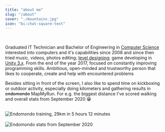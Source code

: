 ```yaml
---
title: "about me"
slug: "/about"
cover: "./mountains.jpg"
icon: "bi:chat-square-text"
---
```


<div>
    <span class="iconify center-horizontally" data-icon="bi:chat-square-text" data-inline="false" style="height: 25%; width: 25%;"></span>
</div>

<br/>

<p class="text-justify">
Graduated IT Technician and Bachelor of Engineering in <a href="http://wmii.uwm.edu.pl/f/images/Structure/whyolsztyn.pdf" target="_blank">Computer Science</a> interested into computers and it's capabilities since 2008 and since then tried music, videos, photos editing; <a href="https://gamebanana.com/maps/184254" target="_blank">level designing</a>; game developing in <a href="https://helion.pl/ksiazki/projektowanie-gier-w-srodowisku-unity-3-x-will-goldstone,prgun3.htm#format/e" target="_blank">Unity 3.x</a>. From the end of the year 2017, focused on constantly improving programming skills. Ambitious, open-minded and trustworthy person that likes to cooperate, create and help with encountered problems <span class="iconify" data-icon="heroicons-outline:emoji-happy" data-inline="true"></span>
</p>

<p class="text-justify">
Besides sitting in front of the screen, I also like to spend time on kickboxing or outdoor activity, especially doing kilometers and gathering results in <s>endomondo</s> MapMyRun. For e.g. the biggest distance I've scored walking and overall stats from September 2020 😁
</p>

<br/>

<div class="darkenable-img">
    <img src="./endomondo_preview.png" alt="Endomondo training, 29km in 5 hours 12 minutes" />
</div>

<br/>

<div class="darkenable-img" id="endomondo_preview2">
    <img src="./endomondo_preview2.png" alt="Endomondo stats from September 2020" />
</div>